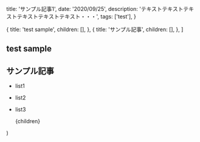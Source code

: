 
  title: 'サンプル記事1',
  date: '2020/09/25',
  description: 'テキストテキストテキストテキストテキストテキスト・・・',
  tags: ['test'],
}

  {
    title: 'test sample',
    children: [],
  },
  {
    title: 'サンプル記事',
    children: [],
  },
]

## test sample

## サンプル記事

- list1
- list2
- list3

  <Layout meta={meta} type="post">
    {children}
  </Layout>
)
